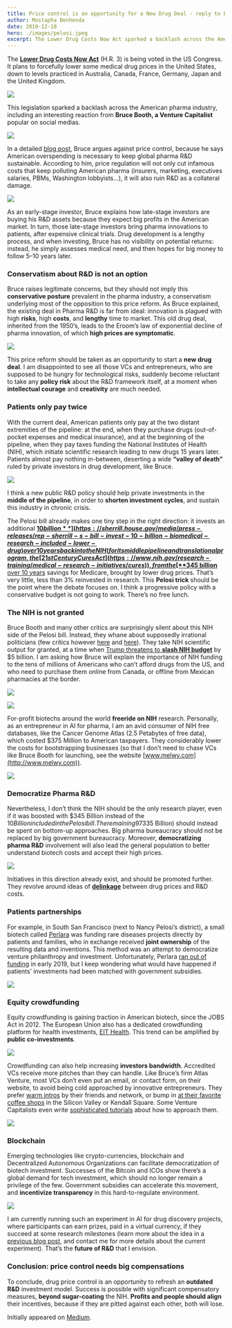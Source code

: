 ```yaml
---
title: Price control is an opportunity for a New Drug Deal - reply to Bruce Booth
author: Mostapha Benhenda
date: 2019-12-18
hero: ./images/pelosi.jpeg
excerpt: The Lower Drug Costs Now Act sparked a backlash across the American pharma industry.
---
```



The [**Lower Drug Costs Now Act**](https://www.speaker.gov/LowerDrugCosts) (H.R. 3) is being voted in the US Congress. It plans to forcefully lower some medical drug prices in the United States, down to levels practiced in Australia, Canada, France, Germany, Japan and the United Kingdom.

![](https://cdn-images-1.medium.com/max/800/1*pAraHWztqKgd4z0y89n0Aw.jpeg)



This legislation sparked a backlash across the American pharma industry, including an interesting reaction from **Bruce Booth, a Venture Capitalist** popular on social medias.

![](https://cdn-images-1.medium.com/max/800/1*TVcC0-qJ_GlLJnn-6GPoHA.jpeg)

In a detailed [blog post](https://lifescivc.com/2019/12/venturing-a-perspective-on-the-drug-pricing-debate/), Bruce argues against price control, because he says American overspending is necessary to keep global pharma R&D sustainable. According to him, price regulation will not only cut infamous costs that keep polluting American pharma (insurers, marketing, executives salaries, PBMs, Washington lobbyists…), it will also ruin R&D as a collateral damage.

![](https://cdn-images-1.medium.com/max/800/1*i572YuSCP5RPG2DpGxbLNg.png)


As an early-stage investor, Bruce explains how late-stage investors are buying his R&D assets because they expect big profits in the American market. In turn, those late-stage investors bring pharma innovations to patients, after expensive clinical trials. Drug development is a lengthy process, and when investing, Bruce has no visibility on potential returns: instead, he simply assesses medical need, and then hopes for big money to follow 5–10 years later.

### Conservatism about R&D is not an option

Bruce raises legitimate concerns, but they should not imply this **conservative posture** prevalent in the pharma industry, a conservatism underlying most of the opposition to this price reform. As Bruce explained, the existing deal in Pharma R&D is far from ideal: innovation is plagued with high **risks**, high **costs**, and **lengthy** time to market. This old drug deal, inherited from the 1950’s, leads to the Eroom’s law of exponential decline of pharma innovation, of which **high prices are symptomatic**.

![](https://cdn-images-1.medium.com/max/800/1*W4G2ZzBYKk6CVtTwNnezEQ.png)



This price reform should be taken as an opportunity to start a **new drug deal**. I am disappointed to see all those VCs and entrepreneurs, who are supposed to be hungry for technological risks, suddenly become reluctant to take any **policy risk** about the R&D framework itself, at a moment when **intellectual courage** and **creativity** are much needed.

### Patients only pay twice

With the current deal, American patients only pay at the two distant extremities of the pipeline: at the end, when they purchase drugs (out-of-pocket expenses and medical insurance), and at the beginning of the pipeline, when they pay taxes funding the National Institutes of Health (NIH), which initiate scientific research leading to new drugs 15 years later. Patients almost pay nothing in-between, deserting a wide **“valley of death”** ruled by private investors in drug development, like Bruce.

![](https://cdn-images-1.medium.com/max/800/1*R8GO4DC5peQBiXbX7A8qUQ.jpeg)



I think a new public R&D policy should help private investments in the **middle of the pipeline**, in order to **shorten investment cycles**, and sustain this industry in chronic crisis.

The Pelosi bill already makes one tiny step in the right direction: it invests an additional [**$10 billion**](https://sherrill.house.gov/media/press-releases/rep-sherrill-s-bill-invest-10-billion-biomedical-research-included-lower-drug) over 10 years back into the NIH (for its middle pipeline and translational program, the [21st Century Cures Act](https://www.nih.gov/research-training/medical-research-initiatives/cures)), from the [**$345 billion** over 10 years](https://www.healthaffairs.org/do/10.1377/hblog20191210.899627/full/) savings for Medicare, brought by lower drug prices. That’s very little, less than 3% reinvested in research. This **Pelosi trick** should be the point where the debate focuses on. I think a progressive policy with a conservative budget is not going to work. There’s no free lunch.

### The NIH is not granted

Bruce Booth and many other critics are surprisingly silent about this NIH side of the Pelosi bill. Instead, they whane about supposedly irrational politicians (few critics however [here](https://www.bostonglobe.com/opinion/2019/09/02/biopharmaceutical-companies-aren-free-riding-government-research/il6C9uPEP73Klkx6DJO1KJ/story.html) and [here](https://www.bio.org/blogs/speaker-pelosis-extreme-drug-pricing-bill-funding-nih-mia)). They take NIH scientific output for granted, at a time when [Trump threatens to **slash NIH budget**](https://www.nature.com/articles/d41586-019-00719-4) by $5 billion. I am asking how Bruce will explain the importance of NIH funding to the tens of millions of Americans who can’t afford drugs from the US, and who need to purchase them online from Canada, or offline from Mexican pharmacies at the border.

![](https://cdn-images-1.medium.com/max/800/1*eogS2e34mYuNjkMKvxZ8hA.png)



![](https://cdn-images-1.medium.com/max/800/1*tq6i4QLZ61Lbp2phs8cqNQ.jpeg)

For-profit biotechs around the world **freeride on NIH** research. Personally, as an entrepreneur in AI for pharma, I am an avid consumer of NIH free databases, like the Cancer Genome Atlas (2.5 Petabytes of free data), which costed $375 Million to American taxpayers. They considerably lower the costs for bootstrapping businesses (so that I don’t need to chase VCs like Bruce Booth for launching, see the website [www.melwy.com](http://www.melwy.com)).

![](https://cdn-images-1.medium.com/max/800/1*kokb1jgZcg7sNSh7QfKV2w.png)


### **Democratize Pharma R&D**

Nevertheless, I don’t think the NIH should be the only research player, even if it was boosted with $345 Billion instead of the $10 Billion included in the Pelosi bill. The remaining 97% of savings from lower drug prices ($335 Billion) should instead be spent on bottom-up approaches. Big pharma bureaucracy should not be replaced by big government bureaucracy. Moreover, **democratizing pharma R&D** involvement will also lead the general population to better understand biotech costs and accept their high prices.

![](https://cdn-images-1.medium.com/max/800/1*smgEJLy1xcgMnEQf7hnrIA.jpeg)

Initiatives in this direction already exist, and should be promoted further. They revolve around ideas of [**delinkage**](https://delinkage.org/) between drug prices and R&D costs.

### Patients partnerships

For example, in South San Francisco (next to Nancy Pelosi’s district), a small biotech called [Perlara](https://www.perlara.com/) was funding rare diseases projects directly by patients and families, who in exchange received **joint ownership** of the resulting data and inventions. This method was an attempt to democratize venture philanthropy and investment. Unfortunately, Perlara [ran out of funding](https://globalgenes.org/2019/03/02/perlara-to-wind-down-operations/) in early 2019, but I keep wondering what would have happened if patients’ investments had been matched with government subsidies.

![](https://cdn-images-1.medium.com/max/800/1*qcf848dj44JbuAqKTmBcEg.jpeg)


### Equity crowdfunding

Equity crowdfunding is gaining traction in American biotech, since the JOBS Act in 2012. The European Union also has a dedicated crowdfunding platform for health investments, [EIT Health](https://www.aescuvest.eu/about-us/about-eit-health). This trend can be amplified by **public co-investments**.

![](https://cdn-images-1.medium.com/max/800/1*jF4MNfZR3Fo8Hl0SUHjP2g.png)

Crowdfunding can also help increasing **investors bandwidth**. Accredited VCs receive more pitches than they can handle. Like Bruce’s firm Atlas Venture, most VCs don’t even put an email, or contact form, on their website, to avoid being cold approached by innovative entrepreneurs. They prefer [warm intros](https://www.quora.com/Why-are-VCs-so-adamant-about-warm-intros/answer/Gareth-Jefferies-1) by their friends and network, or bump in [at their favorite coffee shops](https://theculturetrip.com/north-america/usa/california/articles/top-5-cafes-for-spotting-venture-capitalists-in-silicon-valley/) in the Silicon Valley or Kendall Square. Some Venture Capitalists even write [sophisticated tutorials](https://www.alexanderjarvis.com/get-introductions-venture-capital-investors-startup-fundraise/) about how to approach them.

![](https://cdn-images-1.medium.com/max/800/1*8ygP6r_lCUDQH3gWa1s2Cw.png)


### Blockchain

Emerging technologies like crypto-currencies, blockchain and Decentralized Autonomous Organizations can facilitate democratization of biotech investment. Successes of the Bitcoin and ICOs show there’s a global demand for tech investment, which should no longer remain a privilege of the few. Government subsidies can accelerate this movement, and **incentivize transparency** in this hard-to-regulate environment.

![](https://cdn-images-1.medium.com/max/800/1*w1Gf5tdSKnbYi3GHRBEVwg.jpeg)

I am currently running such an experiment in AI for drug discovery projects, where participants can earn prizes, paid in a virtual currency, if they succeed at some research milestones (learn more about the idea in a [previous blog post](https://medium.com/the-ai-lab/startcrowd-a-blockchain-network-for-artificial-intelligence-projects-728069ffd5a1), and contact me for more details about the current experiment). That’s the **future of R&D** that I envision.

### Conclusion: price control needs big compensations

To conclude, drug price control is an opportunity to refresh an **outdated R&D** investment model. Success is possible with significant compensatory measures, **beyond sugar-coating** the NIH. **Profits and people should align** their incentives, because if they are pitted against each other, both will lose.

Initially appeared on [Medium](https://medium.com/the-ai-lab/price-control-is-an-opportunity-for-a-new-drug-deal-reply-to-bruce-booth-d4a13942348a).
